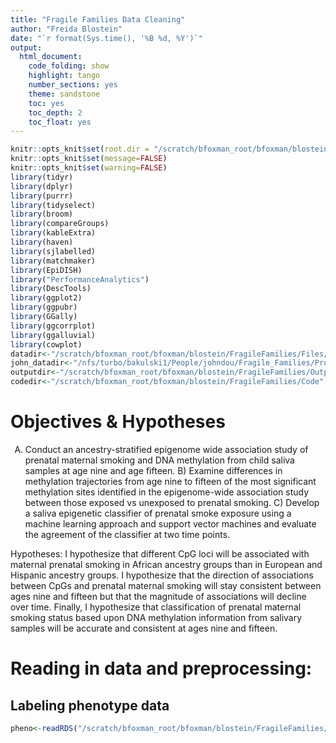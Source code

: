 ```yaml
---
title: "Fragile Families Data Cleaning"
author: "Freida Blostein"
date: "`r format(Sys.time(), '%B %d, %Y')`"
output: 
  html_document:
    code_folding: show
    highlight: tango
    number_sections: yes
    theme: sandstone
    toc: yes
    toc_depth: 2
    toc_float: yes
---
```


```r
knitr::opts_knit$set(root.dir = "/scratch/bfoxman_root/bfoxman/blostein/FragileFamilies/")
knitr::opts_knit$set(message=FALSE)
knitr::opts_knit$set(warning=FALSE)
library(tidyr)
library(dplyr)
library(purrr)
library(tidyselect)
library(broom)
library(compareGroups)
library(kableExtra)
library(haven)
library(sjlabelled)
library(matchmaker)
library(EpiDISH)
library("PerformanceAnalytics")
library(DescTools)
library(ggplot2)
library(ggpubr)
library(GGally)
library(ggcorrplot)
library(ggalluvial)
library(cowplot)
datadir<-"/scratch/bfoxman_root/bfoxman/blostein/FragileFamilies/Files/"
john_datadir<-"/nfs/turbo/bakulski1/People/johndou/Fragile_Families/ProcessedFiles/jd"
outputdir<-"/scratch/bfoxman_root/bfoxman/blostein/FragileFamilies/Output"
codedir<-"/scratch/bfoxman_root/bfoxman/blostein/FragileFamilies/Code"
```

# Objectives & Hypotheses 
 A) Conduct an ancestry-stratified epigenome wide association study of prenatal maternal smoking and DNA methylation from child saliva samples at age nine and age fifteen. B) Examine differences in methylation trajectories from age nine to fifteen of the most significant methylation sites identified in the epigenome-wide association study between those exposed vs unexposed to prenatal smoking. C) Develop a saliva epigenetic classifier of prenatal smoke exposure using a machine learning approach and support vector machines and evaluate the agreement of the classifier at two time points. 
 
Hypotheses: I hypothesize that different CpG loci will be associated with maternal prenatal smoking in African ancestry groups than in European and Hispanic ancestry groups. I hypothesize that the direction of associations between CpGs and prenatal maternal smoking will stay consistent between ages nine and fifteen but that the magnitude of associations will decline over time. Finally, I hypothesize that classification of prenatal maternal smoking status based upon DNA methylation information from salivary samples will be accurate and consistent at ages nine and fifteen. 

# Reading in data and preprocessing: 

## Labeling phenotype data
```r
pheno<-readRDS("/scratch/bfoxman_root/bfoxman/blostein/FragileFamilies/Files/OGData/fullpheno.rds")

```
